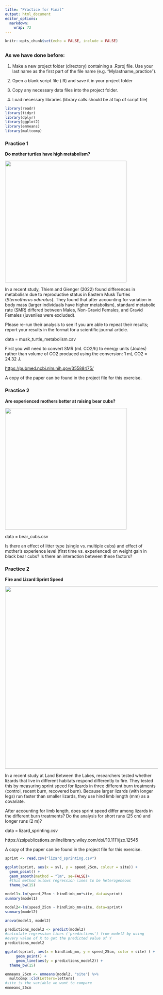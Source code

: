 ```yaml
---
title: "Practice for Final"
output: html_document
editor_options: 
  markdown: 
    wrap: 72
---
```


```r
knitr::opts_chunk$set(echo = FALSE, include = FALSE)
```

##  {.tabset}

### As we have done before:

1.  Make a new project folder (directory) containing a .Rproj file. Use
    your last name as the first part of the file name (e.g.
    "Mylastname_practice").

2.  Open a blank script file (.R) and save it in your project folder

3.  Copy any necessary data files into the project folder.

4.  Load necessary libraries (library calls should be at top of script
    file)

```r
library(readr)
library(tidyr)
library(dplyr)
library(ggplot2)
library(emmeans)
library(multcomp)
```


### Practice 1

**Do mother turtles have high metabolism?**

![](images/sterno.jpg){width="400"}

In a recent study, Thiem and Gienger (2022) found differences in
metabolism due to reproductive status in Eastern Musk Turtles
(*Sternotherus odoratus*). They found that after accounting for
variation in body mass (larger individuals have higher metabolism),
standard metabolic rate (SMR) differed between Males, Non-Gravid
Females, and Gravid Females (juveniles were excluded).

Please re-run their analysis to see if you are able to repeat their
results; report your results in the format for a scientific journal
article.

data = musk_turtle_metabolism.csv

First you will need to convert SMR (mL CO2/h) to energy units (Joules) rather
than volume of CO2 produced using the conversion: 1 mL CO2 = 24.32 J.

<https://pubmed.ncbi.nlm.nih.gov/35588475/>

A copy of the paper can be found in the project file for this exercise.

### Practice 2

**Are experienced mothers better at raising bear cubs?**

![](images/black-bear-family.jpeg){width="400"}

 data = bear_cubs.csv

Is there an effect of litter type (single vs. multiple cubs) and effect of mother's experience level (first time vs. experienced) on weight gain in black bear cubs? Is there an interaction between these factors?

### Practice 2

**Fire and Lizard Sprint Speed**

![](images/lizard_fire.png){width="600"}

In a recent study at Land Between the Lakes, researchers tested whether lizards that live in different habitats respond differently to fire. They tested this by measuring sprint speed for lizards in three different burn treatments (control, recent burn, recovered burn). Because larger lizards (with longer legs) run faster than smaller lizards, they use hind limb length (mm) as a covariate.

After accounting for limb length, does sprint speed differ among lizards in the different burn treatments? Do the analysis for short runs (25 cm) and longer runs (2 m)?

data = lizard_sprinting.csv

https://zslpublications.onlinelibrary.wiley.com/doi/10.1111/jzo.12545

A copy of the paper can be found in the project file for this exercise.

```r
sprint <- read.csv("lizard_sprinting.csv")
```

```r
ggplot(sprint, aes(x = svl, y = speed_25cm, colour = site)) +
  geom_point() +
  geom_smooth(method = "lm", se=FALSE)+ 
  #this method allows regression lines to be heterogeneous
  theme_bw(15)
```
```r
model1<-lm(speed_25cm ~ hindlimb_mm*site, data=sprint)
summary(model1)
```
```r
model2<-lm(speed_25cm ~ hindlimb_mm+site, data=sprint)
summary(model2)
```
```r
anova(model1, model2)
```
```r
predictions_model2 <- predict(model2) 
#calculate regression lines ('predictions') from model2 by using
#every value of X to get the predicted value of Y
predictions_model2
```
```r
ggplot(sprint, aes(x = hindlimb_mm, y = speed_25cm, color = site) ) +
     geom_point() +
     geom_line(aes(y = predictions_model2)) +
  theme_bw(15)
```
```r
emmeans_25cm <- emmeans(model2, "site") %>% 
  multcomp::cld(Letters=letters) 
#site is the variable we want to compare
emmeans_25cm
```

